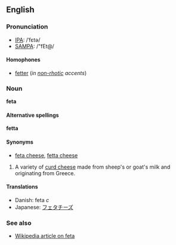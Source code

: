 ==English==
===Pronunciation===
*[[IPA]]: /ˈfɛtə/
*[[SAMPA]]: /"fEt@/

====Homophones====
*[[fetter]] (''in [[non-rhotic]] accents'')

===Noun===
'''feta'''

====Alternative spellings====
'''fetta'''

====Synonyms====
*[[feta cheese]], [[fetta cheese]]

#A variety of [[curd cheese]] made from sheep's or goat's milk and originating from Greece.

====Translations====
*Danish: feta ''c''
*Japanese: [[フェタチーズ]]

===See also===
*[[w:feta cheese|Wikipedia article on feta]]